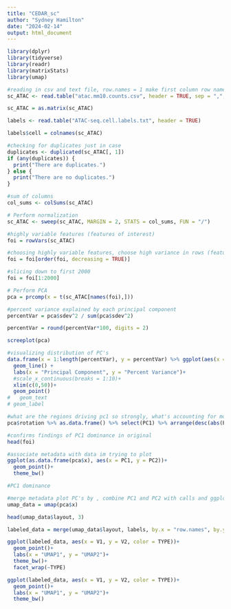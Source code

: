 ```yaml
---
title: "CEDAR_sc"
author: "Sydney Hamilton"
date: "2024-02-14"
output: html_document
---
```


```r
library(dplyr)
library(tidyverse)
library(readr)
library(matrixStats)
library(umap)
```


```r
#reading in csv and text file, row.names = 1 make first column row names
sc_ATAC <- read.table("atac.mm10.counts.csv", header = TRUE, sep = ",", row.names = 1)

sc_ATAC = as.matrix(sc_ATAC)

labels <- read.table("ATAC-seq.cell.labels.txt", header = TRUE)

labels$cell = colnames(sc_ATAC)

```

```r
#checking for duplicates just in case
duplicates <- duplicated(sc_ATAC[, 1])
if (any(duplicates)) {
  print("There are duplicates.")
} else {
  print("There are no duplicates.")
}
```


```r
#sum of columns 
col_sums <- colSums(sc_ATAC)

# Perform normalization
sc_ATAC <- sweep(sc_ATAC, MARGIN = 2, STATS = col_sums, FUN = "/")
```

```r
#highly variable features (features of interest)
foi = rowVars(sc_ATAC)

#choosing highly variable features, choose high variance in rows (features of cells), highest variance on top
foi = foi[order(foi, decreasing = TRUE)]

#slicing down to first 2000
foi = foi[1:2000]

```


```r
# Perform PCA 
pca = prcomp(x = t(sc_ATAC[names(foi),]))

#percent variance explained by each principal component
percentVar = pca$sdev^2 / sum(pca$sdev^2)

percentVar = round(percentVar*100, digits = 2)
```

```r
screeplot(pca)
```

```r
#visualizing distribution of PC's
data.frame(x = 1:length(percentVar), y = percentVar) %>% ggplot(aes(x = x, y = y)) +
  geom_line() +
  labs(x = "Principal Component", y = "Percent Variance")+
  #scale_x_continuous(breaks = 1:10)+
  xlim(c(0,50))+ 
  geom_point()
#   geom_text
# geom_label
```


```r
#what are the regions driving pc1 so strongly, what's accounting for most of the variance in this data
pca$rotation %>% as.data.frame() %>% select(PC1) %>% arrange(desc(abs(PC1))) %>% head(10)

#confirms findings of PC1 dominance in original 
head(foi)
```

```r
#associate metadata with data im trying to plot
ggplot(as.data.frame(pca$x), aes(x = PC1, y = PC2))+
  geom_point()+
  theme_bw()

#PC1 dominance 

```
```r
#merge metadata plot PC's by , combine PC1 and PC2 with calls and ggplot, UMAP
umap_data = umap(pca$x)

head(umap_data$layout, 3)

labeled_data = merge(umap_data$layout, labels, by.x = "row.names", by.y = "cell")

```

```r
ggplot(labeled_data, aes(x = V1, y = V2, color = TYPE))+
  geom_point()+
  labs(x = "UMAP1", y = "UMAP2")+
  theme_bw()+ 
  facet_wrap(~TYPE)

ggplot(labeled_data, aes(x = V1, y = V2, color = TYPE))+
  geom_point()+
  labs(x = "UMAP1", y = "UMAP2")+
  theme_bw()
```


